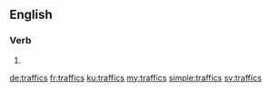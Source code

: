 ==English==

===Verb===
{{head|en|verb form}}

# {{en-third-person singular of|traffic}}

[[de:traffics]]
[[fr:traffics]]
[[ku:traffics]]
[[my:traffics]]
[[simple:traffics]]
[[sv:traffics]]